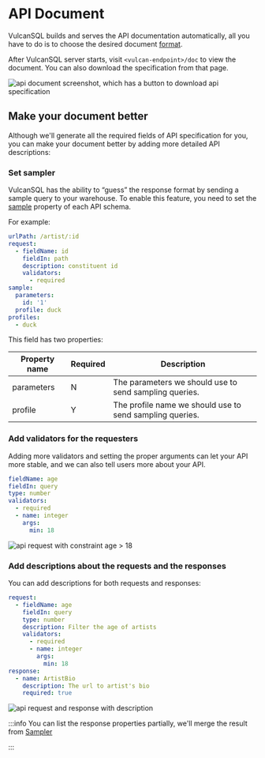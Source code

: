 # API Document

VulcanSQL builds and serves the API documentation automatically, all you have to do is to choose the desired document [format](./configuration#document-generator-options).

After VulcanSQL server starts, visit `<vulcan-endpoint>/doc` to view the document. You can also download the specification from that page.

![api document screenshot, which has a button to download api specification](./img/api-doc-screenshot.png)

## Make your document better

Although we'll generate all the required fields of API specification for you, you can make your document better by adding more detailed API descriptions:

### Set sampler

VulcanSQL has the ability to “guess” the response format by sending a sample query to your warehouse. To enable this feature, you need to set the [sample](./configuration/data-api-schema#sample-fields) property of each API schema.

For example:

```yaml
urlPath: /artist/:id
request:
  - fieldName: id
    fieldIn: path
    description: constituent id
    validators:
      - required
sample:
  parameters:
    id: '1'
  profile: duck
profiles:
  - duck
```

This field has two properties:

| Property name | Required | Description                                              |
| ------------- | -------- | -------------------------------------------------------- |
| parameters    | N        | The parameters we should use to send sampling queries.   |
| profile       | Y        | The profile name we should use to send sampling queries. |

### Add validators for the requesters

Adding more validators and setting the proper arguments can let your API more stable, and we can also tell users more about your API.

```yaml
fieldName: age
fieldIn: query
type: number
validators:
  - required
  - name: integer
    args:
      min: 18
```

![api request with constraint age > 18](./img/api-req-constraint.png)

### Add descriptions about the requests and the responses

You can add descriptions for both requests and responses:

```yaml
request:
  - fieldName: age
    fieldIn: query
    type: number
    description: Filter the age of artists
    validators:
      - required
      - name: integer
        args:
          min: 18
response:
  - name: ArtistBio
    description: The url to artist's bio
    required: true
```

![api request and response with description](./img/api-doc-description.png)

:::info
You can list the response properties partially, we'll merge the result from [Sampler](./api-document#set-sampler)

:::
